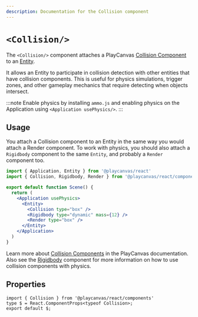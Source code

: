 ```yaml
---
description: Documentation for the Collision component
---
```


# `<Collision/>`

The `<Collision/>` component attaches a PlayCanvas [Collision Component](https://api.playcanvas.com/engine/classes/CollisionComponent.html) to an [Entity](../entity).

It allows an Entity to participate in collision detection with other entities that have collision components. This is useful for physics simulations, trigger zones, and other gameplay mechanics that require detecting when objects intersect.

:::note
Enable physics by installing `ammo.js` and enabling physics on the Application using `<Application usePhysics/>`.
:::

## Usage

You attach a Collision component to an Entity in the same way you would attach a Render component. To work with physics, you should also attach a `Rigidbody` component to the same `Entity`, and probably a `Render` component too.

```jsx copy
import { Application, Entity } from '@playcanvas/react'
import { Collision, Rigidbody, Render } from '@playcanvas/react/components'

export default function Scene() {
  return (
    <Application usePhysics>
      <Entity>
        <Collision type="box" />
        <Rigidbody type="dynamic" mass={12} />
        <Render type="box" />
      </Entity>
    </Application>
  )
}
```

Learn more about [Collision Components](https://api.playcanvas.com/engine/classes/CollisionComponent.html) in the PlayCanvas documentation. Also see the [Rigidbody](./rigidbody.mdx) component for more information on how to use collision components with physics.

## Properties

```tsx asTypedoc
import { Collision } from '@playcanvas/react/components'
type $ = React.ComponentProps<typeof Collision>;
export default $;
```
